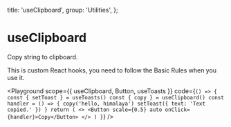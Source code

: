 
  title: 'useClipboard',
  group: 'Utilities',
};

# useClipboard

Copy string to clipboard.

This is custom React hooks, you need to follow the <Link target="_blank" color href="https://reactjs.org/docs/hooks-rules.html">Basic Rules</Link> when you use it.

<Playground
  scope={{ useClipboard, Button, useToasts }}
  code={`
() => {
  const { setToast } = useToasts()
  const { copy } = useClipboard()
  const handler = () => {
    copy('hello, himalaya')
    setToast({ text: 'Text copied.' })
  }
  return (
    <>
      <Button scale={0.5} auto onClick={handler}>Copy</Button>
    </>
  )
}
`}
/>

<Attributes component="useClipboard" edit="/app/hooks/use-clipboard.mdx"></Attributes>